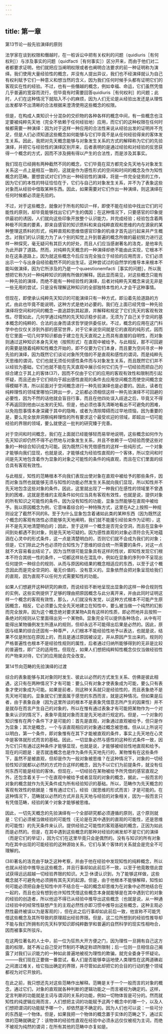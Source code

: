 ```yaml
---
---
---
```

title: 第一章
---




第13节论一般先验演绎的原则



法学家在谈到权限和僭越时，在一桩诉讼中把有关权利的问题（quidiuris［有何权利］）与涉及事实的问题（quidfacti［有何事实］）区分开来，而由于他们对二者都要求证明，他们就把应当阐明权限或者也阐明合法要求的前一种证明称为演绎。我们使用大量经验性的概念，并没有人提出异议，我们也不经演绎就认为自己有权利赋予它们一种意义和想当然的含义，因为我们任何时候手头都有证明它们的客观实在性的经验。不过，也有一些僭越的概念，例如幸福、命运，它们虽然凭借几乎普遍的宽容而流行，但毕竟有时需要回答quidiuris［有何权利］的问题；此时，人们在这种情况下就陷入不小的麻烦，因为人们无论是从经验出发还是从理性出发都举不出清晰的合法根据来澄清使用这些概念的权限。

但是，在构成人类知识十分混杂的交织物的各种各样的概念中间，有一些概念也注定要被纯粹先天地（完全不依赖于任何经验地）应用，而它们的这种权限在任何时候都需要一种演绎：因为对于这样一种应用的合法性来说从经验出发的证明并不充足，但是人们必须知道这些概念如何能够与它们毕竟不是从任何经验得来的客体发生关系。因此，我把对先天概念能够与对象发生关系的方式的解释称为它们的先验演绎，并把它与经验性的演绎区别开来，后者表明的是通过经验和对经验的反思获得一个概念的方式，因而不涉及拥有得以产生的合法性，而是涉及其事实。

我们现在已经拥有两种截然不同的概念，它们毕竟在双方都完全先天地与对象发生关系这一点上是相互一致的，这就是作为感性形式的空间和时间的概念及作为知性概念的范畴。要想尝试对它们作出一种经验性的演绎，将是一件完全徒劳的工作，因为它们的本性的特征恰恰在于，它们与自己的对象发生关系，并不为了表象这些对象而从经验中借取某种东西。因此，如果需要对它们作出一种演绎，则这演绎在任何时候都必须是先验的。

不过，对于这些概念，就像对于所有的知识一样，即使不能在经验中找出它们的可能性的原则，却毕竟能够找出它们产生的偶因；在这种情况下，只要感官的印象提供最初的诱因，人们就向这些印象开放整个认识能力，并完成经验；经验包含着两种极不同类的要素，即来自感官的知识质料和来自纯粹直观和思维的内在源泉的某种整理这质料的形式，纯粹直观和思维借感官印象的机缘才首先运行起来并产生概念。对我们的认识能力为了从个别的知觉上升到普遍的概念所做的最初努力进行这样一种探究，毫无疑问有其巨大的好处，而且人们应当感谢著名的洛克，是他率先为此开辟了道路。然而，对纯粹先天概念的一种演绎却绝不能由此实现，它根本不处在这条道路上，因为就这些概念今后应当完全独立于经验的应用而言，它们必须出示一个与出身自经验截然不同的出生证。这种尝试过的自然学的推导本来根本不能叫做演绎，因为它所涉及的乃是一个quaestionemfacti［事实的问题］，所以我想把它称为对一种纯粹知识的拥有所做的解释。因此显而易见，对这些概念只能有一种先验的演绎，而绝不能有一种经验性的演绎，后者对纯粹先天概念来说无非是一些无用的尝试，只是没有理解这种知识的全部独特本性的人才会干这种事情。

但现在，即使承认纯粹先天知识的可能演绎只有一种方式，即沿着先验道路的方式，由此也毕竟不能说明，这种方式是绝对必要的。我们在上面已经凭借一种先验演绎将空间和时间的概念一直追踪到其起源，并解释和规定了它们先天的客观有效性。尽管如此，几何学通过纯然的先天知识稳步前进，无须为了自己关于空间的基本概念的纯粹的、合法的出身而请求哲学提供委任状。不过，概念的应用在这门科学中也仅仅关涉到外部的感官世界，对于它来说空间就是它的直观的纯形式，因而在它里面一切几何学知识都由于建立在先天直观之上而具有直接的自明性，而对象则通过这种知识本身先天地（按照形式）在直观中被给予。与此相反，那不可回避的需要是随着纯粹知性概念开始的，即不仅要为它们本身，而且要为空间寻求一种先验的演绎，因为既然它们谈论对象所凭借的不是直观和感性的谓词，而是纯粹先天思维的谓词，它们也就无须任何感性条件而与对象发生关系，而且既然它们并不以经验为基础，它们也就不能在先天直观中展示任何它们先于一切经验而把自己的综合建立于其上的客体(37)，因而不仅由于它们的应用的客观有效性和限制而引起怀疑，而且还由于它们倾向于超出感性直观的条件去应用空间概念而使空间概念变得模糊不清，所以前面对于空间概念进行一种先验演绎也是必要的。因此，读者在纯粹理性的领域里哪怕只跨出一步，之前都必须相信这样一种先验演绎不可回避的必要性，因为不然的话他就会盲目行事，而且在他四处误入歧途之后，毕竟又不得不再返回到他由以出发的无知。但是，他必须也事先清晰地看出不可避免的困难，以免抱怨事情本身深藏于其中的隐晦，或者为清除障碍而过早地烦恼，因为重要的是，要么完全放弃洞察纯粹理性的所有要求这个最受欢迎的领域，即超出一切可能经验的界限的领域，要么就使这一批判的研究臻于完善。

对于空间和时间概念，我们在上面就已经能够轻而易举地说明，这些概念如何作为先天知识却仍然不得不必然地与对象发生关系，并且不依赖于一切经验而使这些对象的一种综合知识成为可能。因为既然只有凭借感性的这样一些纯形式，一个对象才能够向我们显现，也就是说，才能够成为经验性直观的一个客体，所以空间和时间是先天地包含着作为显象的对象之可能性的条件的纯直观，而且在它们里面的综合具有客观有效性。

与此相反，知性的范畴根本不向我们表现出使对象在直观中被给予的那些条件，因而对象当然也就能够无须与知性的功能必然发生关系就向我们显现，所以知性并不先天地包含这些对象的条件。因此，这里就出现了一种我们在感性的领域里不曾遇到的困难，这就是思维的主观条件如何应当具有客观有效性，也就是说，提供对象的所有知识之可能性的条件。因为没有知性的功能，显象当然能够在直观中被给予。我以原因概念为例，它意味着综合的一种特殊方式，这里在A之上按照一种规则设定了截然不同的B。至于为什么显象包含着诸如此类的某种东西（因为既然这个概念的客观有效性必须能够先天地阐明，我们就不能援引经验来作为证明），这并不是先天地清楚明白的；因此，至于这样一个概念是否完全空洞，而且在显象中间到处都遇不到对象，则是先天地可疑的。因为感性直观的对象必须符合先天地蕴涵在心灵中的形式条件，这一点是清楚明白的，否则它们就不会成为我们的对象；但是，它们除此之外也必须符合知性为了思维的综合统一所需要的条件，对这一点就不大容易看出结论了。因为当然很可能显象具有这样的性状，即知性发现它们根本不符合其统一性的条件，一切都这样处在混乱中，例如在显象的序列中不呈现出任何提供一种综合的规则、从而与原因和结果的概念相适应的东西，以至于这个概念因此而是完全空洞的、毫无价值的、没有意义的。显象依然会把对象呈现给我们的直观，因为直观不以任何方式需要知性的功能。

如果人们想避开这种研究的麻烦，而说经验不断地呈现出显象的这样一种合规则性的实例，这些实例提供了足够的理由把原因概念与此分离开来，并由此同时证明这样一个概念的客观有效性，那么，人们就没有发觉，以这种方式根本不可能产生原因概念，相反，它必须要么完全先天地建立在知性中，要么被当做一个纯然的幻影而完全放弃。因为这个概念绝对要求某物A具有这样的性质，即必然地并且按照一条绝对的规则从它里面得出另一个某物B。显象完全可以提供各种场合，从中有可能得出某物循例发生所遵从的规则，但却永远不可能得出后果是必然的。因此，原因与结果的综合还固有一种尊严，人们根本不能经验性地予以表达，也就是说，结果不仅是附加在原因上的，而且是通过原因被设定，并从原因产生出来的。规则的严格普遍性也根本不是经验性规则的属性，后者通过归纳所能够得到的无非是比较的普遍性，即广泛的适用性。但现在，如果人们想把纯粹知性概念仅仅当做经验性的产物来对待，它们的应用就会完全改变。

第14节向范畴的先验演绎的过渡



综合的表象能够与其对象同时发生、彼此以必然的方式发生关系、仿佛是彼此相遇，这只有在两种情况下才有可能：要么只有对象才使表象成为可能，要么只有表象才使对象成为可能。如果是前者，则这种关系就只是经验性的，而且表象绝不是先天地可能的。显象就它们里面属于感觉的东西而言，就是这种情况。但如果是后者，由于表象自身（因为这里所谈的根本不是表象凭借意志所产生的因果性）并不是就存在而言产生自己的对象的，所以在惟有通过表象才有可能把某物作为一个对象来认识的情况下，表象毕竟就对象而言是先天地进行规定的。但是，一个对象的知识惟有在两个条件下才是可能的：首先是直观，对象通过直观被给予，但只是作为显象；其次是概念，一个与该直观相应的对象通过概念被思维。但从以上所说可以明白，第一个条件，即对象惟有在其下才能被直观的条件，事实上先天地在心灵中是客体就形式而言的基础。因此，一切显象必然与感性的这种形式条件一致，因为它们只有通过这种条件才能够显现，也就是说，才能够被经验性地直观和给予。现在的问题是：是否就连概念也是作为条件先天地先行的，某物惟有在这些条件下，虽然不是被直观，但却是作为一般对象被思维？在这种情况下，对象的一切经验性知识就都以必然的方式符合这样的概念，因为不以它们为前提条件，就没有任何东西可能是经验的客体。但现在，一切经验在某物被给予所凭借的感官直观之外，还包含着关于一个在直观中被给予或者显现的对象的概念，据此，一般而言的对象的概念就作为先天条件成为所有经验知识的基础。所以，范畴作为先天概念的客观有效性的依据是：惟有通过它们，经验（就思维的形式而言）才是可能的。在这种情况下，范畴就以必然的方式并且先天地与经验的对象相关，因为一般而言只有凭借范畴，经验的某个对象才能够被思维。

因此，一切先天概念的先验演绎有一个全部研究都必须遵循的原则，这个原则就是：它们必须被当做经验的可能性（无论是在其中遇到的直观的可能性，还是思维的可能性）的先天条件来认识。提供经验之可能性的客观基础的概念，正因为如此而是必然的。但是，在其中遇到这些概念的那种对经验的阐发却不是它们的演绎（而是它们的举证），因为它们在这里毕竟只会是偶然的。没有与知识的所有对象均在其中出现的可能经验的这种源始关系，它们与某个客体的关系就会是完全不可理解的。

(38)著名的洛克由于缺乏这种考察，并由于他在经验中发现知性的纯粹概念，所以也就从经验中推导出这些概念，并且行事却如此前后不一致，以至于他竟敢借此尝试获得远远超越一切经验界限的知识。大卫·休谟认识到，为了能够这样做，这些概念就不可避免地必须拥有其先天的起源。但是，由于他根本不能够解释，知性如何可能必须把自身在知性中并不结合在一起的概念却思维为在对象中必然地结合在一起的，而且也没有想到也许知性凭借这些概念本身就能够是在其中遇到它的对象的经验的创造者，所以他迫不得已从经验中推导出这些概念（也就是说，从一种通过经验中的经常性联想产生的主观必然性亦即习惯中推导出这些概念，这种主观必然性最终被误以为是客观的），但在此之后行事却如此前后一致，他宣称不可能凭借这些概念及其所导致的原理超出经验界限。但是，这二位所想到的经验性推导却不能与我们所拥有的先天科学知识即纯粹数学和普遍的自然科学的现实性相吻合，因而被事实所驳斥。

在这两位著名的人士中，前一位为狂热大开方便之门，因为理性一旦拥有自己这方面的权限，就不再让自己受对节制的不确定称颂所限制；后一位则一旦相信自己揭露了对我们认识能力的一种如此普遍地被视为理性的欺骗，就完全委身于怀疑论。———我们现在正要做一番尝试，看人们是否能够幸运地使人类理性在这两道礁岩之间渡过难关，给它指出确定的界限，并尽管如此却把它的合目的行动的整个领域都视为对它开放的。

在此之前，我只想还先对这些范畴作出解释。范畴是关于一个一般而言的对象的概念，通过它们，对象的直观就各种判断的逻辑功能之一而言被视为确定的。这样，定言判断的功能就是主词与谓词的关系的功能，例如一切物体皆是可分的。然而就知性的纯逻辑应用而言，人们想把主词的功能赋予这两个概念中的哪一个，以及人们想把谓词的功能赋予哪一个，却依然是不确定的。因为人们也可以说：一些可分的东西是一个物体。但是，如果我把一个物体的概念置于实体的范畴之下，通过实体的范畴就确定了：该物体的经验性直观在经验中必须永远仅仅被视为主词，而绝不被视为纯然的谓词；在所有其他的范畴中亦复如是。